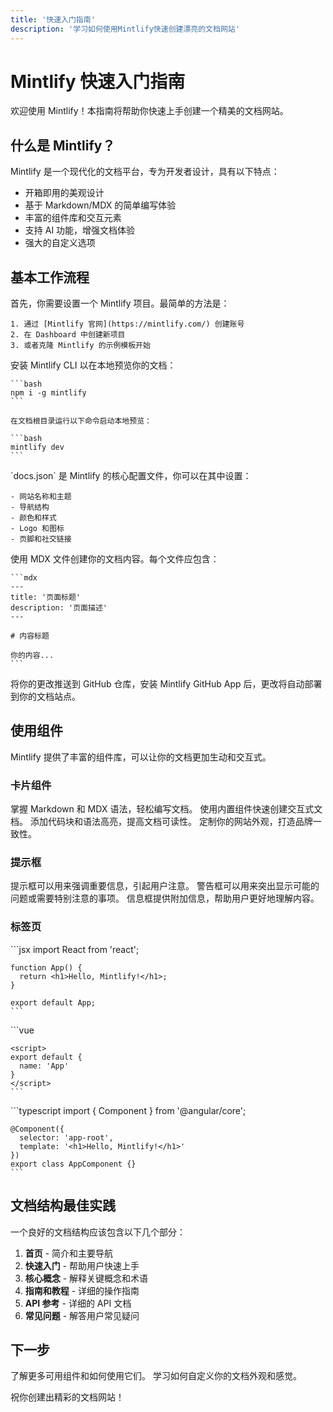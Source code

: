 ```yaml
---
title: '快速入门指南'
description: '学习如何使用Mintlify快速创建漂亮的文档网站'
---
```


# Mintlify 快速入门指南

欢迎使用 Mintlify！本指南将帮助你快速上手创建一个精美的文档网站。

## 什么是 Mintlify？

Mintlify 是一个现代化的文档平台，专为开发者设计，具有以下特点：
- 开箱即用的美观设计
- 基于 Markdown/MDX 的简单编写体验
- 丰富的组件库和交互元素
- 支持 AI 功能，增强文档体验
- 强大的自定义选项

## 基本工作流程

<Steps>
  <Step title="设置项目">
    首先，你需要设置一个 Mintlify 项目。最简单的方法是：
    
    1. 通过 [Mintlify 官网](https://mintlify.com/) 创建账号
    2. 在 Dashboard 中创建新项目
    3. 或者克隆 Mintlify 的示例模板开始
  </Step>
  
  <Step title="安装开发工具">
    安装 Mintlify CLI 以在本地预览你的文档：
    
    ```bash
    npm i -g mintlify
    ```
    
    在文档根目录运行以下命令启动本地预览：
    
    ```bash
    mintlify dev
    ```
  </Step>
  
  <Step title="编辑配置文件">
    `docs.json` 是 Mintlify 的核心配置文件，你可以在其中设置：
    
    - 网站名称和主题
    - 导航结构
    - 颜色和样式
    - Logo 和图标
    - 页脚和社交链接
  </Step>
  
  <Step title="创建文档内容">
    使用 MDX 文件创建你的文档内容。每个文件应包含：
    
    ```mdx
    ---
    title: '页面标题'
    description: '页面描述'
    ---
    
    # 内容标题
    
    你的内容...
    ```
  </Step>

  <Step title="部署文档">
    将你的更改推送到 GitHub 仓库，安装 Mintlify GitHub App 后，更改将自动部署到你的文档站点。
  </Step>
</Steps>

## 使用组件

Mintlify 提供了丰富的组件库，可以让你的文档更加生动和交互式。

### 卡片组件

<CardGroup cols={2}>
  <Card 
    title="Markdown 基础" 
    icon="markdown"
    href="/essentials/markdown"
  >
    掌握 Markdown 和 MDX 语法，轻松编写文档。
  </Card>
  <Card
    title="组件库"
    icon="puzzle-piece"
    href="/essentials/reusable-snippets"
  >
    使用内置组件快速创建交互式文档。
  </Card>
  <Card
    title="代码示例"
    icon="code"
    href="/essentials/code"
  >
    添加代码块和语法高亮，提高文档可读性。
  </Card>
  <Card
    title="自定义主题"
    icon="paintbrush"
    href="/essentials/settings"
  >
    定制你的网站外观，打造品牌一致性。
  </Card>
</CardGroup>

### 提示框

<Note>
  提示框可以用来强调重要信息，引起用户注意。
</Note>

<Warning>
  警告框可以用来突出显示可能的问题或需要特别注意的事项。
</Warning>

<Info>
  信息框提供附加信息，帮助用户更好地理解内容。
</Info>

### 标签页

<Tabs>
  <Tab title="React">
    ```jsx
    import React from 'react';
    
    function App() {
      return <h1>Hello, Mintlify!</h1>;
    }
    
    export default App;
    ```
  </Tab>
  <Tab title="Vue">
    ```vue
    <template>
      <h1>Hello, Mintlify!</h1>
    </template>
    
    <script>
    export default {
      name: 'App'
    }
    </script>
    ```
  </Tab>
  <Tab title="Angular">
    ```typescript
    import { Component } from '@angular/core';
    
    @Component({
      selector: 'app-root',
      template: '<h1>Hello, Mintlify!</h1>'
    })
    export class AppComponent {}
    ```
  </Tab>
</Tabs>

## 文档结构最佳实践

一个良好的文档结构应该包含以下几个部分：

1. **首页** - 简介和主要导航
2. **快速入门** - 帮助用户快速上手
3. **核心概念** - 解释关键概念和术语
4. **指南和教程** - 详细的操作指南
5. **API 参考** - 详细的 API 文档
6. **常见问题** - 解答用户常见疑问

## 下一步

<CardGroup cols={2}>
  <Card
    title="探索更多组件"
    icon="toolbox"
    href="https://mintlify.com/docs/components/overview"
  >
    了解更多可用组件和如何使用它们。
  </Card>
  <Card
    title="自定义文档"
    icon="wand-magic-sparkles"
    href="https://mintlify.com/docs/settings/global"
  >
    学习如何自定义你的文档外观和感觉。
  </Card>
</CardGroup>

祝你创建出精彩的文档网站！ 